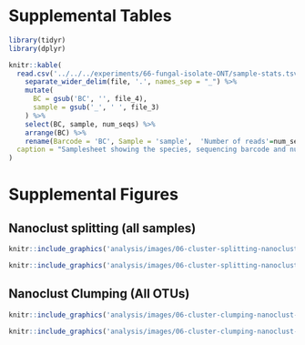 # Supplemental Tables

```r
library(tidyr)
library(dplyr)

knitr::kable(
  read.csv('../../../experiments/66-fungal-isolate-ONT/sample-stats.tsv', sep='\t') %>%
    separate_wider_delim(file, '.', names_sep = "_") %>%
    mutate(
      BC = gsub('BC', '', file_4),
      sample = gsub('_', ' ', file_3)
    ) %>%
    select(BC, sample, num_seqs) %>%
    arrange(BC) %>%
    rename(Barcode = 'BC', Sample = 'sample',  'Number of reads'=num_seqs),
  caption = "Samplesheet showing the species, sequencing barcode and number of raw reads after basecalling."
)
```

# Supplemental Figures

## Nanoclust splitting (all samples)


```r
knitr::include_graphics('analysis/images/06-cluster-splitting-nanoclust-1-30.png')
```

```r
knitr::include_graphics('analysis/images/06-cluster-splitting-nanoclust-31-60.png')
```


## Nanoclust Clumping (All OTUs)
```r
knitr::include_graphics('analysis/images/06-cluster-clumping-nanoclust-1-30.png')
```

```r
knitr::include_graphics('analysis/images/06-cluster-clumping-nanoclust-31-60.png')
```